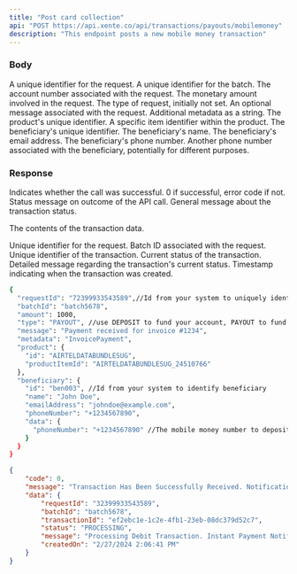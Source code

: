 ```yaml
---
title: "Post card collection"
api: "POST https://api.xente.co/api/transactions/payouts/mobilemoney"
description: "This endpoint posts a new mobile money transaction"
---
```


### Body

<ParamField body="requestId" type="string">
  A unique identifier for the request.
</ParamField>

<ParamField body="batchId" type="string">
  A unique identifier for the batch.
</ParamField>

<ParamField body="accountNumber" type="string">
  The account number associated with the request.
</ParamField>

<ParamField body="amount" type="number">
  The monetary amount involved in the request.
</ParamField>

<ParamField body="type" type="string">
  The type of request, initially not set.
</ParamField>

<ParamField body="message" type="string">
  An optional message associated with the request.
</ParamField>

<ParamField body="metadata" type="string">
  Additional metadata as a string.
</ParamField>

<ParamField body="product.id" type="string">
  The product's unique identifier.
</ParamField>

<ParamField body="product.productItemId" type="string">
  A specific item identifier within the product.
</ParamField>

<ParamField body="beneficiary.id" type="string">
  The beneficiary's unique identifier.
</ParamField>

<ParamField body="beneficiary.name" type="string">
  The beneficiary's name.
</ParamField>

<ParamField body="beneficiary.emailAddress" type="string">
  The beneficiary's email address.
</ParamField>

<ParamField body="beneficiary.phoneNumber" type="string">
  The beneficiary's phone number.
</ParamField>

<ParamField body="beneficiary.data.phoneNumber" type="string">
  Another phone number associated with the beneficiary, potentially for different purposes.
</ParamField>

### Response

<ResponseField name="code" type="number">
  Indicates whether the call was successful. 0 if successful, error code if not.
</ResponseField>

<ResponseField name="status" type="string">
  Status message on outcome of the API call.
</ResponseField>

<ResponseField name="message" type="string">
  General message about the transaction status.
</ResponseField>

<ResponseField name="data" type="object">

The contents of the transaction data.

<Expandable title="Toggle object">

<ResponseField name="requestId" type="string">
  Unique identifier for the request.
</ResponseField>

<ResponseField name="batchId" type="string">
  Batch ID associated with the request.
</ResponseField>

<ResponseField name="transactionId" type="string">
  Unique identifier of the transaction.
</ResponseField>

<ResponseField name="status" type="string">
  Current status of the transaction.
</ResponseField>

<ResponseField name="message" type="string">
  Detailed message regarding the transaction's current status.
</ResponseField>

<ResponseField name="createdOn" type="string">
  Timestamp indicating when the transaction was created.
</ResponseField>

</Expandable>

</ResponseField>


<RequestExample>

```bash Example Request
{
  "requestId": "72399933543589",//Id from your system to uniquely identify the transaction
  "batchId": "batch5678",
  "amount": 1000,
  "type": "PAYOUT", //use DEPOSIT to fund your account, PAYOUT to fund other accounts
  "message": "Payment received for invoice #1234",
  "metadata": "InvoicePayment",
  "product": {
    "id": "AIRTELDATABUNDLESUG",
    "productItemId": "AIRTELDATABUNDLESUG_24510766" 
  },
  "beneficiary": {
    "id": "ben003", //Id from your system to identify beneficiary
    "name": "John Doe",
    "emailAddress": "johndoe@example.com",
    "phoneNumber": "+1234567890", 
    "data": {
      "phoneNumber": "+1234567890" //The mobile money number to deposit or remove funds from
    }
  }
}
```
</RequestExample>

<ResponseExample>

```json Response
{
    "code": 0,
    "message": "Transaction Has Been Successfully Received. Notification Will Be Sent Shortly",
    "data": {
        "requestId": "32399933543589",
        "batchId": "batch5678",
        "transactionId": "ef2ebc1e-1c2e-4fb1-23eb-08dc379d52c7",
        "status": "PROCESSING",
        "message": "Processing Debit Transaction. Instant Payment Notification will be sent shortly",
        "createdOn": "2/27/2024 2:06:41 PM"
    }
}
```

</ResponseExample>
